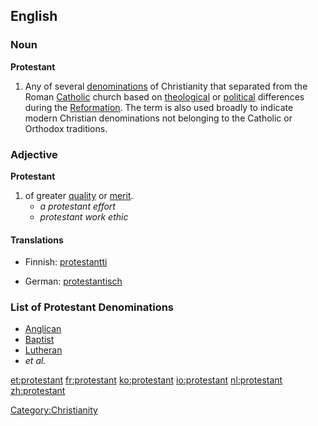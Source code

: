 ==English==
===Noun===
'''Protestant'''
#Any of several [[denomination]]s of Christianity that separated from the Roman [[Catholic]] church based on [[theological]] or [[political]] differences during the [[Reformation]]. The term is also used broadly to indicate modern Christian denominations not belonging to the Catholic or Orthodox traditions. 

===Adjective===
'''Protestant'''
#of greater [[quality]] or [[merit]].
#*''a protestant effort''
#*''protestant work ethic''

====Translations====
{{top}}

* Finnish: [[protestantti]]
{{mid}}
* German: [[protestantisch]]

{{bottom}}

===List of Protestant Denominations===
*[[Anglican]]
*[[Baptist]]
*[[Lutheran]]
*''et al.''

[[Category:Christianity]]

[[et:protestant]]
[[fr:protestant]]
[[ko:protestant]]
[[io:protestant]]
[[nl:protestant]]
[[zh:protestant]]